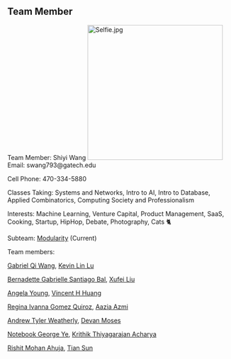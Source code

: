 == Team Member ==
Team Member: Shiyi Wang
[[File:Selfie.jpg|right|frameless|305x305px]]
Email: swang793@gatech.edu

Cell Phone: 470-334-5880

Classes Taking: Systems and Networks, Intro to AI, Intro to Database, Applied Combinatorics, Computing Society and Professionalism

Interests: Machine Learning, Venture Capital, Product Management, SaaS, Cooking, Startup, HipHop, Debate, Photography, Cats 🐈

Subteam: [[Modularity]] (Current)

Team members:

[[Notebook Gabriel Qi Wang|Gabriel Qi Wang]], [[Notebook Kevin Lin Lu|Kevin Lin Lu]]

[[Notebook Bernadette Gabrielle Santiago Bal|Bernadette Gabrielle Santiago Bal]], [[Notebook Xufei Liu|Xufei Liu]]

[[Notebook Angela Young|Angela Young]], [[Notebook Vincent H Huang|Vincent H Huang]]

[[Notebook Regina Ivanna Gomez Quiroz|Regina Ivanna Gomez Quiroz]], [[Notebook Aazia Azmi|Aazia Azmi]]

[[Notebook Andrew Tyler Weatherly|Andrew Tyler Weatherly]], [[Notebook Devan Moses|Devan Moses]]

[[Notebook George Ye|Notebook George Ye]], [[Notebook Krithik Thiyagarajan Acharya|Krithik Thiyagarajan Acharya]]

[[Notebook Rishit Mohan Ahuja|Rishit Mohan Ahuja]], [[Notebook Tian Sun|Tian Sun]]
